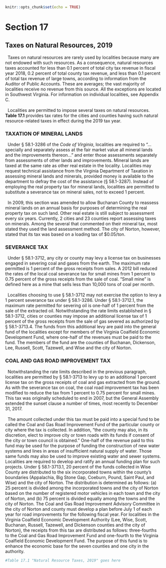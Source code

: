 ```r
knitr::opts_chunk$set(echo = TRUE)
```
# Section 17

## Taxes on Natural Resources, 2019
|   Taxes  on  natural  resources  are  rarely  used  by  localities  because many are not endowed with such resources. As a consequence, natural resources taxes accounted for less than 0.1 percent of total city tax revenue in fiscal year 2018, 0.2  percent of total county tax revenue, and less than 0.1 percent of total tax revenue of large towns, according to information from the Auditor of Public Accounts. These are averages; the vast majority of localities receive no revenue from this source. All the exceptions are located in Southwest Virginia. For information on individual localities, see Appendix C.
|
|   Localities  are  permitted  to  impose  several  taxes  on  natural resources. **Table 17.1** provides tax rates for the cities and counties having such natural resource-related taxes in effect during the 2019 tax year.
|
### TAXATION OF MINERAL LANDS
|   Under § 58.1-3286 of the *Code of Virginia*, localities are required to “...specially and separately assess at the fair market value all mineral lands and the improvements thereon...” and enter those assessments separately from assessments of other lands and improvements. Mineral lands are taxed at the same rate as other real estate in the locality. Localities may request technical assistance from the Virginia Department of Taxation in assessing mineral lands and minerals, provided money is available to the department to defray the cost of the assistance (§ 58.1-3287). Instead of employing the real property tax for mineral lands, localities are permitted to substitute a severance tax on mineral sales, not to exceed 1 percent.
|
|   In 2009, this section was amended to allow Buchanan County  to  reassess  mineral  lands  on  an  annual  basis  for  purposes of determining the real property tax on such land. Other real estate is still subject to assessment every six years. Currently, 2 cities and 23 counties report assessing taxes on minerals. Among the several that commented on their mineral tax, most stated they used the land assessment method. The city of Norton, however, stated that its tax was based on a loading tax of $0.05/ton.
|
### SEVERANCE TAX
|   Under § 58.1-3712, any city or county may levy a license tax on businesses engaged in severing coal and gases from the earth. The maximum rate permitted is 1 percent of the gross receipts from sales. A 2012 bill reduced the rates of the local coal severance tax for small mines from 1 percent to 0.75 percent of the gross receipts from the sale of  coal. “Small mine” is defined here as a mine that sells less than 10,000 tons of coal per month. 
|
|   Localities choosing to use § 58.1-3712 may not exercise the option to levy a 1 percent severance tax under § 58.1-3286.  Under  §  58.1-3712.1,  the  maximum  rate  permitted  for severing oil is one-half of 1 percent from the sale of the extracted oil. Notwithstanding the rate limits established in §  58.1-3712,  cities  or  counties  may  impose  an  additional  license tax of 1 percent of the gross receipts from the sale of gas severed as authorized by § 58.1-3713.4. The funds from this additional levy are paid into the general fund of the localities except for members of the Virginia Coalfield Economic Development Fund, where one-half of the revenues must be paid to the fund. The members of the fund are the counties of Buchanan, Dickenson, Lee, Russell, Scott, Tazewell, and Wise and the city of Norton. 
|
### COAL AND GAS ROAD IMPROVEMENT TAX
|   Notwithstanding  the  rate  limits  described  in  the  previous  paragraph, localities are permitted by § 58.1-3713 to levy up to an additional 1 percent license tax on the gross receipts of coal and gas extracted from the ground. As with the severance tax on coal, the coal road improvement tax has been modified to reduce the tax from 1 percent to 0.75 percent for small mines. This tax was originally scheduled to end in 2007, but the General Assembly extended the sunset clause a number of times, most recently to December 31, 2017.
|
|   The  amount  collected  under  this  tax  must  be  paid  into  a  special  fund  to  be  called  the  Coal  and  Gas  Road  Improvement Fund of the particular county or city where the  tax  is  collected.  In  addition,  “the  county  may  also,  in  its discretion, elect to improve city or town roads with its funds  if  consent  of  the  city  or  town  council  is  obtained.”  One-half  of  the  revenue  paid  to  this  fund  may  be  used  for  the  purpose  of  funding  the  construction  of  new  water  systems  and  lines  in  areas  of  insufficient  natural  supply  of water. Those same funds may also be used to improve existing water and sewer systems. Localities are required to develop and ratify an annual funding plan for such projects. Under § 58.1-3713.1, 20 percent of the funds collected in Wise County are distributed to the six incorporated towns within  the  county’s  boundaries  (Appalachia,  Big  Stone Gap,  Coeburn,  Pound,  Saint  Paul,  and  Wise)  and  the  city  of  Norton.  The  distribution  is  determined  as  follows:  (a)  25  percent  is  divided  among  the  incorporated  towns  and  the city of Norton based on the number of registered motor vehicles  in  each  town  and  the  city  of  Norton,  and  (b)  75  percent is divided equally among the towns and the city of Norton.  The  Coal  and  Gas  Road  Improvement  Advisory  Committee in the city of Norton and county must develop a  plan  before  July  1  of  each  year  for  road  improvements for the following fiscal year. For localities in the Virginia Coalfield  Economic  Development  Authority  (Lee,  Wise,  Scott, Buchanan, Russell, Tazewell, and Dickenson counties and the city of Norton), the receipts from this tax are distributed  as  follows:  three-fourths  to  the  Coal  and  Gas  Road  Improvement  Fund  and  one-fourth  to  the  Virginia  Coalfield Economic Development Fund. The purpose of this fund is to enhance the economic base for the seven counties and one city in the authority. 

```r
#Table 17.1 "Natural Resource Taxes, 2019" goes here
```
